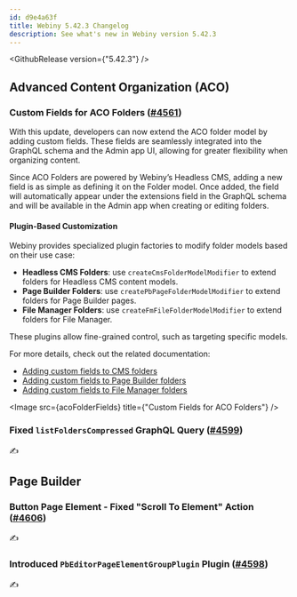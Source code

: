 ```yaml
---
id: d9e4a63f
title: Webiny 5.42.3 Changelog
description: See what's new in Webiny version 5.42.3
---
```



<GithubRelease version={"5.42.3"} />

## Advanced Content Organization (ACO)

### Custom Fields for ACO Folders ([#4561](https://github.com/webiny/webiny-js/pull/4561))

With this update, developers can now extend the ACO folder model by adding custom fields. These fields are seamlessly integrated into the GraphQL schema and the Admin app UI, allowing for greater flexibility when organizing content.

Since ACO Folders are powered by Webiny’s Headless CMS, adding a new field is as simple as defining it on the Folder model. Once added, the field will automatically appear under the extensions field in the GraphQL schema and will be available in the Admin app when creating or editing folders.

#### Plugin-Based Customization
Webiny provides specialized plugin factories to modify folder models based on their use case:

- **Headless CMS Folders**: use `createCmsFolderModelModifier` to extend folders for Headless CMS content models.
- **Page Builder Folders**: use `createPbPageFolderModelModifier` to extend folders for Page Builder pages.
- **File Manager Folders**: use `createFmFileFolderModelModifier` to extend folders for File Manager.

These plugins allow fine-grained control, such as targeting specific models.

For more details, check out the related documentation:

- [Adding custom fields to CMS folders](/docs/headless-cms/extending/customize-folder-fields)
- [Adding custom fields to Page Builder folders](/docs/file-manager/extending/customize-folder-fields)
- [Adding custom fields to File Manager folders](/docs/page-builder/extending/customize-folder-fields)

<Image src={acoFolderFields} title={"Custom Fields for ACO Folders"} />

### Fixed `listFoldersCompressed` GraphQL Query ([#4599](https://github.com/webiny/webiny-js/pull/4599))

✍️

## Page Builder

### Button Page Element - Fixed "Scroll To Element" Action ([#4606](https://github.com/webiny/webiny-js/pull/4606))

✍️

### Introduced `PbEditorPageElementGroupPlugin` Plugin ([#4598](https://github.com/webiny/webiny-js/pull/4598))

✍️
